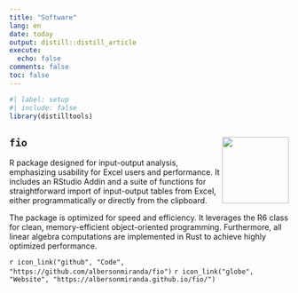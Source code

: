 ```yaml
---
title: "Software"
lang: en
date: today
output: distill::distill_article
execute:
  echo: false
comments: false
toc: false
---
```


```r
#| label: setup
#| include: false
library(distilltools)
```

## `fio` <img src="https://raw.githubusercontent.com/albersonmiranda/fio/main/man/figures/leontief.jpg?raw=true" align="right" alt="" width="120" />

R package designed for input-output analysis, emphasizing usability for Excel users and performance. It includes an RStudio Addin and a suite of functions for straightforward import of input-output tables from Excel, either programmatically or directly from the clipboard.

The package is optimized for speed and efficiency. It leverages the R6 class for clean, memory-efficient object-oriented programming. Furthermore, all linear algebra computations are implemented in Rust to achieve highly optimized performance.

`r icon_link("github", "Code", "https://github.com/albersonmiranda/fio")`
`r icon_link("globe", "Website", "https://albersonmiranda.github.io/fio/")`
